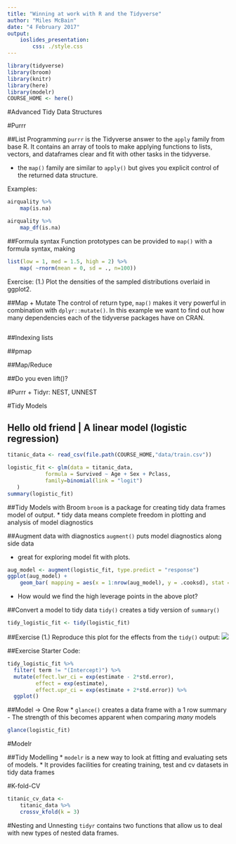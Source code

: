 ```yaml
---
title: "Winning at work with R and the Tidyverse"
author: "Miles McBain"
date: "4 February 2017"
output: 
    ioslides_presentation:
        css: ./style.css
---
```


```r
library(tidyverse)
library(broom)
library(knitr)
library(here)
library(modelr)
COURSE_HOME <- here()
```

#Advanced Tidy Data Structures

#Purrr

##List Programming
`purrr` is the Tidyverse answer to the `apply` family from base R. It contains an array of tools to make applying functions to lists, vectors, and dataframes clear and fit with other tasks in the tidyverse.

* the `map()` family are similar to `apply()` but gives you explicit control of the returned data structure. 

Examples:
```r
airquality %>%
    map(is.na)

airquality %>%
    map_df(is.na)
```

##Formula syntax
Function prototypes can be provided to `map()` with a formula syntax, making 
```r
list(low = 1, med = 1.5, high = 2) %>%
    map( ~rnorm(mean = 0, sd = ., n=100))

```

Exercise: (1.) Plot the densities of the sampled distributions overlaid in ggplot2.

##Map + Mutate
The control of return type, `map()` makes it very powerful in combination with `dplyr::mutate()`. In this example we want to find out how many dependencies each of the tidyverse packages have on CRAN.

```r

```




##Indexing lists

##pmap

##Map/Reduce



##Do you even lift()?


#Purrr + Tidyr: NEST, UNNEST


#Tidy Models

## Hello old friend | A linear model (logistic regression) {.codefont}
```r
titanic_data <- read_csv(file.path(COURSE_HOME,"data/train.csv"))
```
```r
logistic_fit <- glm(data = titanic_data,
            formula = Survived ~ Age + Sex + Pclass,
            family=binomial(link = "logit")
   )
summary(logistic_fit)
```

##Tidy Models with Broom
`broom` is a package for creating tidy data frames model of output.
* tidy data means complete freedom in plotting and analysis of model diagnostics


##Augment data with diagnostics
`augment()` puts model diagnostics along side data

* great for exploring model fit with plots.
```r
aug_model <- augment(logistic_fit, type.predict = "response")
ggplot(aug_model) +
    geom_bar( mapping = aes(x = 1:nrow(aug_model), y = .cooksd), stat = "identity")
```

* How would we find the high leverage points in the above plot?

##Convert a model to tidy data
`tidy()` creates a tidy version of `summary()`
```r
tidy_logistic_fit <- tidy(logistic_fit)
```

##Exercise
(1.) Reproduce this plot for the effects from the `tidy()` output:
![](./figs/effect_plot.png)

##Exercise
Starter Code:
```r
tidy_logistic_fit %>%
  filter( term != "(Intercept)") %>%        
  mutate(effect.lwr_ci = exp(estimate - 2*std.error),
         effect = exp(estimate),
         effect.upr_ci = exp(estimate + 2*std.error)) %>%
  ggplot()
```


##Model -> One Row
* `glance()` creates a data frame with a 1 row summary
    - The strength of this becomes apparent when comparing *many* models
```r
glance(logistic_fit)
```

#Modelr

##Tidy Modelling
* `modelr` is a new way to look at fitting and evaluating sets of models.
* It provides facilities for creating training, test and cv datasets in tidy data frames

#K-fold-CV
```r
titanic_cv_data <-
    titanic_data %>%
    crossv_kfold(k = 3)
```

#Nesting and Unnesting
`tidyr` contains two functions that allow us to deal with new types of nested data frames.


